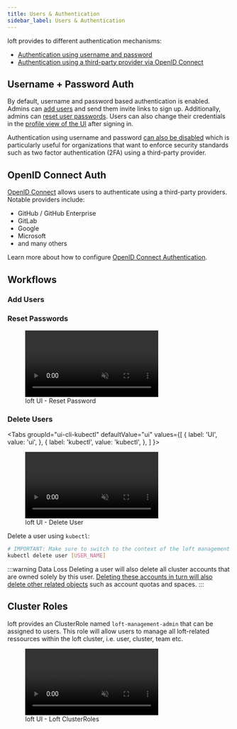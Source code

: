 ```yaml
---
title: Users & Authentication
sidebar_label: Users & Authentication
---
```



loft provides to different authentication mechanisms:
- [Authentication using username and password](#username--password-auth)
- [Authentication using a third-party provider via OpenID Connect](#openid-connect-auth)

## Username + Password Auth
By default, username and password based authentication is enabled. Admins can [add users](#add-users) and send them invite links to sign up. Additionally, admins can [reset user passwords](#reset-passwords). Users can also change their credentials in the [profile view of the UI](../profile/basics.mdx) after signing in.

Authentication using username and password [can also be disabled](./oidc#disable-password-auth) which is particularly useful for organizations that want to enforce security standards such as two factor authentication (2FA) using a third-party provider.


## OpenID Connect Auth
[OpenID Connect](./oidc.mdx) allows users to authenticate using a third-party providers. Notable providers include:
- GitHub / GitHub Enterprise
- GitLab
- Google
- Microsoft
- and many others

Learn more about how to configure [OpenID Connect Authentication](./oidc.mdx).


## Workflows

### Add Users

<CreateUserFragment/>


### Reset Passwords

<figure class="frame">
  <video controls loop autoplay="true" muted>
    <source src="/img/ui/clusters/reset-password.mp4" type="video/mp4" />
  </video>
  <figcaption>loft UI - Reset Password</figcaption>
</figure>


### Delete Users

<Tabs
  groupId="ui-cli-kubectl"
  defaultValue="ui"
  values={[
    { label: 'UI', value: 'ui', },
    { label: 'kubectl', value: 'kubectl', },
  ]
}>
<TabItem value="ui">

<figure class="frame">
  <video controls loop autoplay="true" muted>
    <source src="/img/ui/clusters/delete-user.mp4" type="video/mp4" />
  </video>
  <figcaption>loft UI - Delete User</figcaption>
</figure>

</TabItem>
<TabItem value="kubectl">

Delete a user using `kubectl`:
```bash
# IMPORTANT: Make sure to switch to the context of the loft management cluster!
kubectl delete user [USER_NAME]
```

</TabItem>
</Tabs>

:::warning Data Loss
Deleting a user will also delete all cluster accounts that are owned solely by this user. [Deleting these accounts in turn will also delete other related objects](../clusters/accounts#delete-accounts) such as account quotas and spaces.
:::


## Cluster Roles
loft provides an ClusterRole named `loft-management-admin` that can be assigned to users. This role will allow users to manage all loft-related ressources within the loft cluster, i.e. user, cluster, team etc.

<figure class="frame">
  <video controls loop autoplay="true" muted>
    <source src="/img/ui/clusters/loft-user-cluster-roles.mp4" type="video/mp4" />
  </video>
  <figcaption>loft UI - Loft ClusterRoles</figcaption>
</figure>
